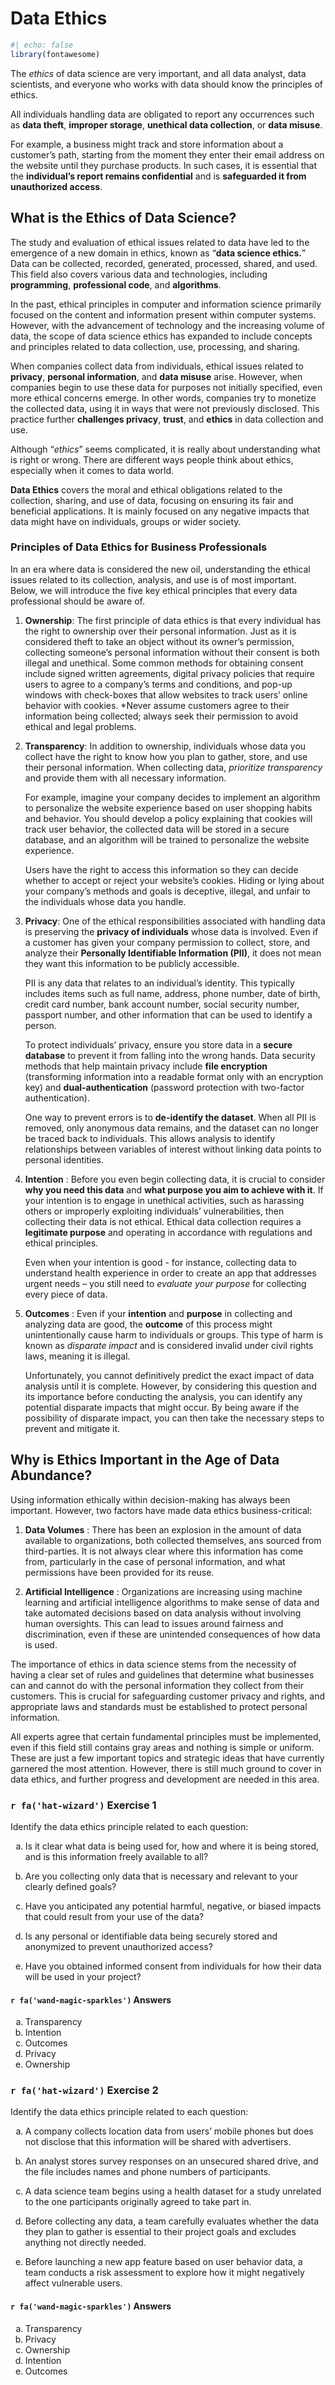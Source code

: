 # Data Ethics 

```r
#| echo: false
library(fontawesome)
```

The *ethics* of data science are very important, and all data analyst, data scientists, and everyone who works with data should know the principles of ethics.

All individuals handling data are obligated to report any occurrences such as **data theft**, **improper storage**, **unethical data collection**, or **data misuse**.

For example, a business might track and store information about a customer's path, starting from the moment they enter their email address on the website until they purchase products. In such cases, it is essential that the **individual's report remains confidential** and is **safeguarded it from unauthorized access**.

## What is the Ethics of Data Science?

The study and evaluation of ethical issues related to data have led to the emergence of a new domain in ethics, known as "**data science ethics.**" Data can be collected, recorded, generated, processed, shared, and used. This field also covers various data and technologies, including **programming**, **professional code**, and **algorithms**.

In the past, ethical principles in computer and information science primarily focused on the content and information present within computer systems. However, with the advancement of technology and the increasing volume of data, the scope of data science ethics has expanded to include concepts and principles related to data collection, use, processing, and sharing.

When companies collect data from individuals, ethical issues related to **privacy**, **personal information**, and **data misuse** arise. However, when companies begin to use these data for purposes not initially specified, even more ethical concerns emerge. In other words, companies try to monetize the collected data, using it in ways that were not previously disclosed. This practice further **challenges privacy**, **trust**, and **ethics** in data collection and use.

Although "*ethics*" seems complicated, it is really about understanding what is right or wrong. There are different ways people think about ethics, especially when it comes to data world.

::: callout-important
**Data Ethics** covers the moral and ethical obligations related to the collection, sharing, and use of data, focusing on ensuring its fair and beneficial applications. It is mainly focused on any negative impacts that data might have on individuals, groups or wider society.
:::

### Principles of Data Ethics for Business Professionals

In an era where data is considered the new oil, understanding the ethical issues related to its collection, analysis, and use is of most important. Below, we will introduce the five key ethical principles that every data professional should be aware of.

1.  **Ownership**: The first principle of data ethics is that every individual has the right to ownership over their personal information. Just as it is considered theft to take an object without its owner's permission, collecting someone's personal information without their consent is both illegal and unethical. Some common methods for obtaining consent include signed written agreements, digital privacy policies that require users to agree to a company's terms and conditions, and pop-up windows with check-boxes that allow websites to track users' online behavior with cookies. \*Never assume customers agree to their information being collected; always seek their permission to avoid ethical and legal problems.

2.  **Transparency**: In addition to ownership, individuals whose data you collect have the right to know how you plan to gather, store, and use their personal information. When collecting data, *prioritize transparency* and provide them with all necessary information.

    For example, imagine your company decides to implement an algorithm to personalize the website experience based on user shopping habits and behavior. You should develop a policy explaining that cookies will track user behavior, the collected data will be stored in a secure database, and an algorithm will be trained to personalize the website experience.

    Users have the right to access this information so they can decide whether to accept or reject your website's cookies. Hiding or lying about your company's methods and goals is deceptive, illegal, and unfair to the individuals whose data you handle.

3.  **Privacy**: One of the ethical responsibilities associated with handling data is preserving the **privacy of individuals** whose data is involved. Even if a customer has given your company permission to collect, store, and analyze their **Personally Identifiable Information (PII)**, it does not mean they want this information to be publicly accessible.

    PII is any data that relates to an individual's identity. This typically includes items such as full name, address, phone number, date of birth, credit card number, bank account number, social security number, passport number, and other information that can be used to identify a person.

    To protect individuals' privacy, ensure you store data in a **secure database** to prevent it from falling into the wrong hands. Data security methods that help maintain privacy include **file encryption** (transforming information into a readable format only with an encryption key) and **dual-authentication** (password protection with two-factor authentication).

    One way to prevent errors is to **de-identify the dataset**. When all PII is removed, only anonymous data remains, and the dataset can no longer be traced back to individuals. This allows analysis to identify relationships between variables of interest without linking data points to personal identities.

4.  **Intention** : Before you even begin collecting data, it is crucial to consider **why you need this data** and **what purpose you aim to achieve with it**. If your intention is to engage in unethical activities, such as harassing others or improperly exploiting individuals' vulnerabilities, then collecting their data is not ethical. Ethical data collection requires a **legitimate purpose** and operating in accordance with regulations and ethical principles.

    Even when your intention is good - for instance, collecting data to understand health experience in order to create an app that addresses urgent needs – you still need to *evaluate your purpose* for collecting every piece of data.

5.  **Outcomes** : Even if your **intention** and **purpose** in collecting and analyzing data are good, the **outcome** of this process might unintentionally cause harm to individuals or groups. This type of harm is known as *disparate impact* and is considered invalid under civil rights laws, meaning it is illegal.

    Unfortunately, you cannot definitively predict the exact impact of data analysis until it is complete. However, by considering this question and its importance before conducting the analysis, you can identify any potential disparate impacts that might occur. By being aware if the possibility of disparate impact, you can then take the necessary steps to prevent and mitigate it.

## Why is Ethics Important in the Age of Data Abundance?

Using information ethically within decision-making has always been important. However, two factors have made data ethics business-critical:

1.  **Data Volumes** : There has been an explosion in the amount of data available to organizations, both collected themselves, ans sourced from third-parties. It is not always clear where this information has come from, particularly in the case of personal information, and what permissions have been provided for its reuse.

2.  **Artificial Intelligence** : Organizations are increasing using machine learning and artificial intelligence algorithms to make sense of data and take automated decisions based on data analysis without involving human oversights. This can lead to issues around fairness and discrimination, even if these are unintended consequences of how data is used.

The importance of ethics in data science stems from the necessity of having a clear set of rules and guidelines that determine what businesses can and cannot do with the personal information they collect from their customers. This is crucial for safeguarding customer privacy and rights, and appropriate laws and standards must be established to protect personal information.

All experts agree that certain fundamental principles must be implemented, even if this field still contains gray areas and nothing is simple or uniform. These are just a few important topics and strategic ideas that have currently garnered the most attention. However, there is still much ground to cover in data ethics, and further progress and development are needed in this area.

:::: {.callout-note icon="false"}
### `r fa('hat-wizard')` Exercise 1

Identify the data ethics principle related to each question:

a.  Is it clear what data is being used for, how and where it is being stored, and is this information freely available to all?

b.  Are you collecting only data that is necessary and relevant to your clearly defined goals?

c.  Have you anticipated any potential harmful, negative, or biased impacts that could result from your use of the data?

d.  Is any personal or identifiable data being securely stored and anonymized to prevent unauthorized access?

e.  Have you obtained informed consent from individuals for how their data will be used in your project?

::: {.callout-tip icon="false" collapse="true"}
#### `r fa('wand-magic-sparkles')` Answers

a.  Transparency
b.  Intention
c.  Outcomes
d.  Privacy
e.  Ownership
:::
::::

:::: {.callout-note icon="false"}
### `r fa('hat-wizard')` Exercise 2

Identify the data ethics principle related to each question:

a.  A company collects location data from users' mobile phones but does not disclose that this information will be shared with advertisers.

b.  An analyst stores survey responses on an unsecured shared drive, and the file includes names and phone numbers of participants.

c.  A data science team begins using a health dataset for a study unrelated to the one participants originally agreed to take part in.

d.  Before collecting any data, a team carefully evaluates whether the data they plan to gather is essential to their project goals and excludes anything not directly needed.

e.  Before launching a new app feature based on user behavior data, a team conducts a risk assessment to explore how it might negatively affect vulnerable users.

::: {.callout-tip icon="false" collapse="true"}
#### `r fa('wand-magic-sparkles')` Answers

a.  Transparency
b.  Privacy
c.  Ownership
d.  Intention
e.  Outcomes
:::
::::
